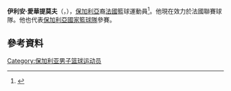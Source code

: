 '''伊利安·愛華提莫夫'''（{{lang-bg|'''Ilian Evtimov'''}}，{{bd|1983年|4月28日}}），[[保加利亞|保加利亞]]裔[[法國|法國]]籃球運動員<ref>{{Cite web |url=http://northcarolinastate.scout.com/a.z?s=178&p=8&c=1&nid=2219147 |title=Ilian Evtimov |accessdate=2015-07-17 |archive-date=2013-10-29 |archive-url=https://web.archive.org/web/20131029200837/http://northcarolinastate.scout.com/a.z?s=178&p=8&c=1&nid=2219147 |dead-url=no }}</ref>。他現在效力於法國聯賽球隊{{link-en|伊隆沙隆|Élan Chalon}}。他也代表[[保加利亞國家籃球隊|保加利亞國家籃球隊]]參賽。

==參考資料== 
{{Reflist|1}}

{{Authority control}}
{{DEFAULTSORT:Evtimov, Ilian}}
[[Category:保加利亚男子篮球运动员|Category:保加利亚男子篮球运动员]]